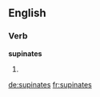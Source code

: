 
==English==

===Verb===
'''supinates'''

# {{third-person singular of|supinate}}

[[de:supinates]]
[[fr:supinates]]